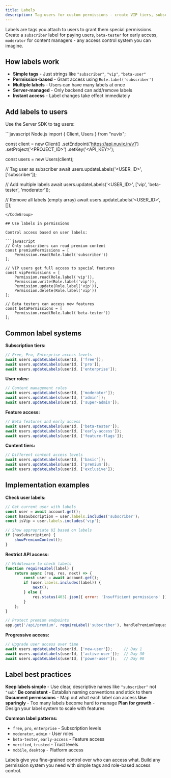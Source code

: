```yaml
---
title: Labels
description: Tag users for custom permissions - create VIP tiers, subscription levels, beta groups, or any access control system you need.
---
```


Labels are tags you attach to users to grant them special permissions. Create a `subscriber` label for paying users, `beta-tester` for early access, `moderator` for content managers - any access control system you can imagine.

## How labels work

- **Simple tags** - Just strings like `"subscriber"`, `"vip"`, `"beta-user"`
- **Permission-based** - Grant access using `Role.label('subscriber')`
- **Multiple labels** - Users can have many labels at once
- **Server-managed** - Only backend can add/remove labels
- **Instant access** - Label changes take effect immediately

## Add labels to users

Use the Server SDK to tag users:

<CodeGroup>
```javascript Node.js
import { Client, Users } from "nuvix";

const client = new Client()
    .setEndpoint('https://api.nuvix.in/v1')
    .setProject('<PROJECT_ID>')
    .setKey('<API_KEY>');

const users = new Users(client);

// Tag user as subscriber
await users.updateLabels('<USER_ID>', ['subscriber']);

// Add multiple labels
await users.updateLabels('<USER_ID>', ['vip', 'beta-tester', 'moderator']);

// Remove all labels (empty array)
await users.updateLabels('<USER_ID>', []);
```
</CodeGroup>

## Use labels in permissions

Control access based on user labels:

```javascript
// Only subscribers can read premium content
const premiumPermissions = [
    Permission.read(Role.label('subscriber'))
];

// VIP users get full access to special features
const vipPermissions = [
    Permission.read(Role.label('vip')),
    Permission.write(Role.label('vip')),
    Permission.update(Role.label('vip')),
    Permission.delete(Role.label('vip'))
];

// Beta testers can access new features
const betaPermissions = [
    Permission.read(Role.label('beta-tester'))
];
```

## Common label systems

**Subscription tiers:**
```javascript
// Free, Pro, Enterprise access levels
await users.updateLabels(userId, ['free']);
await users.updateLabels(userId, ['pro']);  
await users.updateLabels(userId, ['enterprise']);
```

**User roles:**
```javascript
// Content management roles
await users.updateLabels(userId, ['moderator']);
await users.updateLabels(userId, ['admin']);
await users.updateLabels(userId, ['super-admin']);
```

**Feature access:**
```javascript
// Beta features and early access
await users.updateLabels(userId, ['beta-tester']);
await users.updateLabels(userId, ['early-access']);
await users.updateLabels(userId, ['feature-flags']);
```

**Content tiers:**
```javascript
// Different content access levels
await users.updateLabels(userId, ['basic']);
await users.updateLabels(userId, ['premium']);
await users.updateLabels(userId, ['exclusive']);
```

## Implementation examples

**Check user labels:**
```javascript
// Get current user with labels
const user = await account.get();
const hasSubscription = user.labels.includes('subscriber');
const isVip = user.labels.includes('vip');

// Show appropriate UI based on labels
if (hasSubscription) {
    showPremiumContent();
}
```

**Restrict API access:**
```javascript
// Middleware to check labels
function requireLabel(label) {
    return async (req, res, next) => {
        const user = await account.get();
        if (user.labels.includes(label)) {
            next();
        } else {
            res.status(403).json({ error: 'Insufficient permissions' });
        }
    };
}

// Protect premium endpoints
app.get('/api/premium', requireLabel('subscriber'), handlePremiumRequest);
```

**Progressive access:**
```javascript
// Upgrade user access over time
await users.updateLabels(userId, ['new-user']);     // Day 1
await users.updateLabels(userId, ['active-user']);  // Day 30  
await users.updateLabels(userId, ['power-user']);   // Day 90
```

## Label best practices

**Keep labels simple** - Use clear, descriptive names like `"subscriber"` not `"sub"`
**Be consistent** - Establish naming conventions and stick to them
**Document permissions** - Map out what each label can access
**Use sparingly** - Too many labels become hard to manage
**Plan for growth** - Design your label system to scale with features

**Common label patterns:**
- `free`, `pro`, `enterprise` - Subscription levels
- `moderator`, `admin` - User roles  
- `beta-tester`, `early-access` - Feature access
- `verified`, `trusted` - Trust levels
- `mobile`, `desktop` - Platform access

Labels give you fine-grained control over who can access what. Build any permission system you need with simple tags and role-based access control.